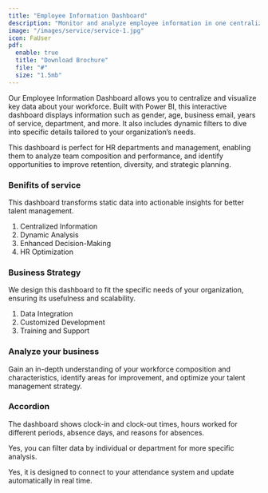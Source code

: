 ```yaml
---
title: "Employee Information Dashboard"
description: "Monitor and analyze employee information in one centralized place."
image: "/images/service/service-1.jpg"
icon: FaUser
pdf:
  enable: true
  title: "Download Brochure"
  file: "#"
  size: "1.5mb"
---
```


Our Employee Information Dashboard allows you to centralize and visualize key data about your workforce. Built with Power BI, this interactive dashboard displays information such as gender, age, business email, years of service, department, and more. It also includes dynamic filters to dive into specific details tailored to your organization’s needs.

This dashboard is perfect for HR departments and management, enabling them to analyze team composition and performance, and identify opportunities to improve retention, diversity, and strategic planning.

### Benifits of service

This dashboard transforms static data into actionable insights for better talent management.

1. Centralized Information
2. Dynamic Analysis
3. Enhanced Decision-Making
4. HR Optimization

### Business Strategy

We design this dashboard to fit the specific needs of your organization, ensuring its usefulness and scalability.

1. Data Integration
2. Customized Development
3. Training and Support

### Analyze your business

Gain an in-depth understanding of your workforce composition and characteristics, identify areas for improvement, and optimize your talent management strategy.

### Accordion

<Accordion client:load title="What data can this dashboard display?">  

The dashboard shows clock-in and clock-out times, hours worked for different periods, absence days, and reasons for absences.  

</Accordion>  

<Accordion client:load title="Can I search by department or employee?">  

Yes, you can filter data by individual or department for more specific analysis.  

</Accordion>  

<Accordion client:load title="Does it automatically update with new records?">  

Yes, it is designed to connect to your attendance system and update automatically in real time.  

</Accordion>
